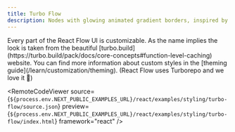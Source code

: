 ```yaml
---
title: Turbo Flow
description: Nodes with glowing animated gradient borders, inspired by the turbo.build website
---
```



<ExampleLayout>
Every part of the React Flow UI is customizable. As the name implies the look is taken from the beautiful [turbo.build](https://turbo.build/pack/docs/core-concepts#function-level-caching) website. You can find more information about custom styles in the [theming guide](/learn/customization/theming). (React Flow uses Turborepo and we love it 💜)

<RemoteCodeViewer
  source={`${process.env.NEXT_PUBLIC_EXAMPLES_URL}/react/examples/styling/turbo-flow/source.json`}
  preview={`${process.env.NEXT_PUBLIC_EXAMPLES_URL}/react/examples/styling/turbo-flow/index.html`}
  framework="react"
/>

</ExampleLayout>
